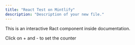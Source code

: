```yaml
---
title: "React Test on Mintlify"
description: "Description of your new file."
---
```


This is an interactive Ract component inside documentation.


<Counter />

Click on + and - to set the counter 
